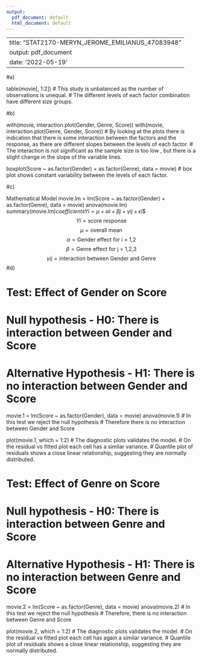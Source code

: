 ```yaml
---
output:
  pdf_document: default
  html_document: default
---
```

\documentclass{article}
---
title: "STAT2170-MERYN_JEROME_EMILIANUS_47083948"
output: pdf_document
date: '2022-05-19'
---

#a)

table(movie[, 1:2])
# This study is unbalanced as the number of observations is unequal.
# The different levels of each factor combination have different size groups.

#b)

with(movie, interaction.plot(Gender, Genre, Score))
with(movie, interaction.plot(Genre, Gender, Score))
# By looking at the plots there is indication that there is some interaction between the factors and the response, as there are different slopes between the levels of each factor.
# The interaction is not significant as the sample size is too low , but there is a slight change in the slope of the variable lines.

boxplot(Score ~ as.factor(Gender) + as.factor(Genre), data = movie)
# box plot shows constant variability between the levels of each factor.

#c) 

Mathematical Model
movie.lm = lm(Score ~ as.factor(Gender) + as.factor(Genre), data = movie)
anova(movie.lm)
summary(movie.lm)$coefficients
$$Yi = \mu + \alpha i + \beta j + \gamma ij + \epsilon i$$
$$Yi = \mbox{score response}$$
$$\mu = \mbox{overall mean}$$
$$\alpha = \mbox{Gender effect for i = 1,2}$$
$$\beta = \mbox{Genre effect for j = 1,2,3}$$
$$\gamma ij = \mbox{interaction between Gender and Genre}$$
#d)

# Test: Effect of Gender on Score
# Null hypothesis - H0: There is interaction between Gender and Score
# Alternative Hypothesis - H1: There is no interaction between Gender and Score

movie.1 = lm(Score ~ as.factor(Gender), data = movie)
anova(movie.1)
# In this test we reject the null hypothesis
# Therefore there is no interaction between Gender and Score

plot(movie.1, which = 1:2)
# The diagnostic plots validates the model. 
# On the residual vs fitted plot each cell has a similar variance.
# Quantile plot of residuals shows a close linear relationship, suggesting they are normally distributed.

# Test: Effect of Genre on Score
# Null hypothesis - H0: There is interaction between Genre and Score
# Alternative Hypothesis - H1: There is no interaction between Genre and Score

movie.2 = lm(Score ~ as.factor(Genre), data = movie)
anova(movie.2)
# In this test we reject the null hypothesis
# Therefore, there is no interaction between Genre and Score

plot(movie.2, which = 1:2)
# The diagnostic plots validates the model.
# On the residual vs fitted plot each cell has again a similar variance.
# Quantile plot of residuals shows a close linear relationship, suggesting they are normally distributed.

